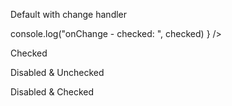 

<Meta title="Inputs/IconCheckbox" component={IconCheckbox} />

Default with change handler

<Canvas>
	<Story name="Default">
		<div>
			<IconCheckbox
				svgCheckedIcon={YellowStarSVG}
				svgUncheckedIcon={GrayStarSVG}
				onChange={(checked) =>
					console.log("onChange - checked: ", checked)
				}
			/>
		</div>
	</Story>
</Canvas>

Checked

<Canvas>
	<Story name="Checked">
		<div>
			<IconCheckbox
				svgCheckedIcon={YellowStarSVG}
				svgUncheckedIcon={GrayStarSVG}
				checked={true}
			/>
		</div>
	</Story>
</Canvas>

Disabled & Unchecked

<Canvas>
	<Story name="Disabled &amp; Unchecked">
		<div>
			<IconCheckbox
				svgCheckedIcon={YellowStarSVG}
				svgUncheckedIcon={GrayStarSVG}
				disabled={true}
				checked={false}
			/>
		</div>
	</Story>
</Canvas>

Disabled & Checked

<Canvas>
	<Story name="Disabled &amp; Checked">
        <div>
            <IconCheckbox
				svgCheckedIcon={YellowStarSVG}
				svgUncheckedIcon={GrayStarSVG}
				disabled={true}
				checked={true}
			/>
        </div>
	</Story>
</Canvas>
